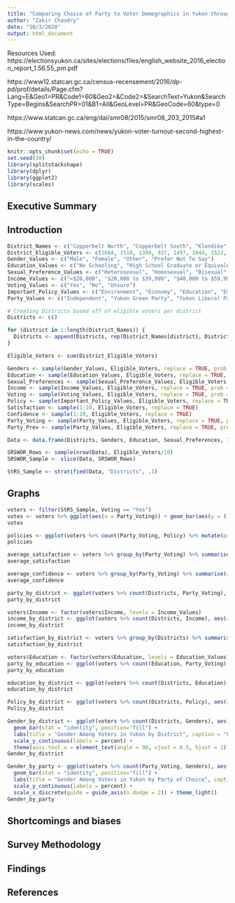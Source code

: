 ---
title: "Comparing Choice of Party to Voter Demographics in Yukon through Surveying and Stratified Random Sampling"
author: "Zakir Chaudry"
date: "10/3/2020"
output: html_document
---
Resources Used: 
https://electionsyukon.ca/sites/elections/files/english_website_2016_election_report_1.56.55_pm.pdf

https://www12.statcan.gc.ca/census-recensement/2016/dp-pd/prof/details/Page.cfm?Lang=E&Geo1=PR&Code1=60&Geo2=&Code2=&SearchText=Yukon&SearchType=Begins&SearchPR=01&B1=All&GeoLevel=PR&GeoCode=60&type=0

https://www.statcan.gc.ca/eng/dai/smr08/2015/smr08_203_2015#a1

https://www.yukon-news.com/news/yukon-voter-turnout-second-highest-in-the-country/


```{r setup, include=FALSE}
knitr::opts_chunk$set(echo = TRUE)
set.seed(10)
library(splitstackshape)
library(dplyr)
library(ggplot2)
library(scales)
```
## Executive Summary


## Introduction


```{r Creating Potential Values, echo=FALSE}
District_Names <- c("Copperbelt North", "Copperbelt South", "Klondike", "Kluane", "Lake Laberge", "Mayo-Tatchun", "Mount Lorne-Southern Lakes", "Mountainview", "Pelly-Nisutlin", "Porter Creek Centre", "Porter Creek North", "Porter Creek South", "Riverdale North", "Riverdale South", "Takhini-Kopper King", "Vuntut Gwitchin", "Watson Lake", "Whitehorse Centre", "Whitehorse West")
District_Eligible_Voters <- c(1684, 1510, 1399, 927, 1497, 1044, 1522, 1537, 836, 1379, 1546, 890, 1413, 1471, 1904, 175, 936, 1640, 1368)
Gender_Values <- c("Male", "Female", "Other", "Prefer Not To Say")
Education_Values <- c("No Schooling", "High School Graduate or Equivalent", "Post-Secondary Degree", "Masters/PhD or equivalent", "Prefer Not to Say")
Sexual_Preference_Values <- c("Heterosexual", "Homosexual", "Bisexual", "Other", "Prefer Not to Say")
Income_Values <- c("<$20,000", "$20,000 to $39,999", "$40,000 to $59,999", "$60,000 to $79,999", "$80,000 to $100,000", ">$100,000")
Voting_Values <- c("Yes", "No", "Unsure")
Important_Policy_Values <- c("Environment", "Economy", "Education", "Employment", "Other")
Party_Values <- c("Independent", "Yukon Green Party", "Yukon Liberal Party", "Yukon New Democratic Party", "Yukon Party")
```

```{r Create The Total Population, echo=FALSE}
# Creating Districts based off of eligible voters per district
Districts <- c()

for (district in 1:length(District_Names)) {
  Districts <- append(Districts, rep(District_Names[district], District_Eligible_Voters[district]))
}

Eligible_Voters <- sum(District_Eligible_Voters)

Genders <- sample(Gender_Values, Eligible_Voters, replace = TRUE, prob = c(0.502, 0.496, 0.001, 0.001))
Education <- sample(Education_Values, Eligible_Voters, replace = TRUE, prob = c(0.17, 0.23, 0.5, 0.1, 0.05))
Sexual_Preferences <- sample(Sexual_Preference_Values, Eligible_Voters, replace = TRUE, prob = c(0.96, 0.017, 0.013, 0.05, 0.05))
Income <- sample(Income_Values, Eligible_Voters, replace = TRUE, prob = c(0.2, 0.2, 0.15, 0.15, 0.1, 0.1))
Voting <- sample(Voting_Values, Eligible_Voters, replace = TRUE, prob = c(0.76, 0.14, 0.1))
Policy <- sample(Important_Policy_Values, Eligible_Voters, replace = TRUE)
Satisfaction <- sample(1:10, Eligible_Voters, replace = TRUE)
Confidence <- sample(1:10, Eligible_Voters, replace = TRUE)
Party_Voting <- sample(Party_Values, Eligible_Voters, replace = TRUE, prob = c(0.01, 0.04, 0.4, 0.25, 0.33))
Party_Prev <- sample(Party_Values, Eligible_Voters, replace = TRUE, prob = c(0.01, 0.04, 0.4, 0.25, 0.33))

Data <- data.frame(Districts, Genders, Education, Sexual_Preferences, Income, Voting, Policy, Satisfaction, Confidence, Party_Voting, Party_Prev)

```

```{r Sampling via SRSWOR, echo=FALSE}
SRSWOR_Rows <- sample(nrow(Data), Eligible_Voters/10)
SRSWOR_Sample <- slice(Data, SRSWOR_Rows)
```

```{r Sampling via StRS, echo=FALSE}
StRS_Sample <- stratified(Data, "Districts", .1)
```
## Graphs

```{r Votes, echo=FALSE}
voters <- filter(StRS_Sample, Voting == "Yes")
votes <- voters %>% ggplot(aes(x = Party_Voting)) + geom_bar(aes(y = (..count..)/sum(..count..))) + labs(title = "The Party of Choice Among Voters in Yukon", caption = "Figure 1", x = "Party of Choice", y= "Percentage of Votes") + scale_y_continuous(labels = percent) + scale_x_discrete(guide = guide_axis(n.dodge = 2)) + theme_light()
votes
```
```{r policies, echo=FALSE}
policies <- ggplot(voters %>% count(Party_Voting, Policy) %>% mutate(pct = n/sum(n)), aes(x = Party_Voting, y = n, fill = Policy)) + geom_bar(stat="identity", position = "fill") + labs(title = "Most Important Policy Among Voters in Yukon Compared to Party of Choice", caption = "Figure 2", x = "Party of Choice", y= "Percentage of Votes") + scale_y_continuous(labels = percent) + scale_x_discrete(guide = guide_axis(n.dodge = 2)) + theme_light()
policies
```
```{r Satisfaction, echo=FALSE}
average_satisfaction <- voters %>% group_by(Party_Voting) %>% summarise(avg = mean(Satisfaction)) %>% ggplot(aes(x = Party_Voting, y = avg)) + geom_bar(stat = "identity") + labs(title = "Satisfaction with the Yukon Liberal Party Among Voters by Party of Choice", caption = "Figure 3", x = "Party of Choice", y= "Satisfaction") + ylim(0,10) + scale_x_discrete(guide = guide_axis(n.dodge = 2)) + theme_light()
average_satisfaction
```
```{r Confidence, echo=FALSE}
average_confidence <- voters %>% group_by(Party_Voting) %>% summarise(avg = mean(Confidence)) %>% ggplot(aes(x = Party_Voting, y = avg)) + geom_bar(stat = "identity") + labs(title = "Confidence for the Yukon Liberal Party Among Voters by Party of Choice", caption = "Figure 4", x = "Party of Choice", y= "Confidence") + ylim(0,10) + scale_x_discrete(guide = guide_axis(n.dodge = 2)) + theme_light()
average_confidence
```
```{r Party, echo=FALSE}
party_by_district <- ggplot(voters %>% count(Districts, Party_Voting), aes(x = Districts, y = n, fill = Party_Voting)) + geom_bar(stat="identity", position = "fill") + labs(title = "Party Voted for Among Voters in Yukon by District", caption = "Figure 5", x = "District", y= "Percentage of Voters") + scale_y_continuous(labels = percent) + theme(axis.text.x = element_text(angle = 90, vjust = 0.5, hjust = 1), aspect.ratio = 1/2)
party_by_district
```
```{r Income by District, echo=FALSE}
voters$Income <- factor(voters$Income, levels = Income_Values)
income_by_district <- ggplot(voters %>% count(Districts, Income), aes(x = Districts, y = n, fill = Income)) + geom_bar(stat="identity", position = "fill") + labs(title = "Income Among Voters in Yukon by District", caption = "Figure 6", x = "District", y= "Percentage of Voters") + scale_y_continuous(labels = percent) + theme(axis.text.x = element_text(angle = 90, vjust = 0.5, hjust = 1), aspect.ratio = 1/2)
income_by_district
```
```{r Satisfaction by district, echo=FALSE}
satisfaction_by_district <- voters %>% group_by(Districts) %>% summarise(avg = mean(Satisfaction)) %>% ggplot(aes(x = Districts, y = avg)) + geom_bar(stat = "identity") + labs(title = "Satisfaction with the Yukon Liberal Party Among Voters by District", caption = "Figure 7", x = "District", y= "Satisfaction") + ylim(0,10) + theme(axis.text.x = element_text(angle = 90, vjust = 0.5, hjust = 1), aspect.ratio = 1/2)
satisfaction_by_district
```

```{r Education, echo=FALSE}
voters$Education <- factor(voters$Education, levels = Education_Values)
party_by_education <- ggplot(voters %>% count(Education, Party_Voting), aes(x = Education, y = n, fill = Party_Voting)) + geom_bar(stat="identity", position = "fill") + labs(title = "Party Voted for Among Voters in Yukon by Highest Level of Education", caption = "Figure 8", x = "Highest Level of Education", y= "Percentage of Votes") + scale_y_continuous(labels = percent) + theme(axis.text.x = element_text(angle = 90, vjust = 0.5, hjust = 1), aspect.ratio = 1/2)
party_by_education
```
```{r Education by District, echo=FALSE}
education_by_district <- ggplot(voters %>% count(Districts, Education), aes(x = Districts, y = n, fill = Education)) + geom_bar(stat="identity", position = "fill") + labs(title = "Highest Level of Education Among Voters in Yukon by District", caption = "Figure 9", x = "District", y= "Percentage of Voters") + scale_y_continuous(labels = percent) + theme(axis.text.x = element_text(angle = 90, vjust = 0.5, hjust = 1), aspect.ratio = 1/2)
education_by_district
```
```{r Policy by District, echo=FALSE}
Policy_by_district <- ggplot(voters %>% count(Districts, Policy), aes(x = Districts, y = n, fill = Policy)) + geom_bar(stat="identity", position = "fill") + labs(title = "Most Important Policy Among Voters in Yukon by District", caption = "Figure 10", x = "District", y= "Percentage of Voters") + scale_y_continuous(labels = percent) + theme(axis.text.x = element_text(angle = 90, vjust = 0.5, hjust = 1), aspect.ratio = 1/2)
Policy_by_district
```
```{r Gender by District, echo=FALSE}
Gender_by_district <- ggplot(voters %>% count(Districts, Genders), aes(x = Districts, y = n, fill = Genders)) + 
  geom_bar(stat = "identity", position="fill") + 
  labs(title = "Gender Among Voters in Yukon by District", caption = "Figure 11", x = "District", y= "Percentage of Voters") +    
  scale_y_continuous(labels = percent) + 
  theme(axis.text.x = element_text(angle = 90, vjust = 0.5, hjust = 1))
Gender_by_district
```
```{r Gender by Party, echo=FALSE}
Gender_by_party <- ggplot(voters %>% count(Party_Voting, Genders), aes(x = Party_Voting, y = n, fill = Genders)) + 
  geom_bar(stat = "identity", position="fill") + 
  labs(title = "Gender Among Voters in Yukon by Party of Choice", caption = "Figure 12", x = "Party", y= "Percentage of Voters") +    
  scale_y_continuous(labels = percent) + 
  scale_x_discrete(guide = guide_axis(n.dodge = 2)) + theme_light()
Gender_by_party
```

## Shortcomings and biases


## Survey Methodology


## Findings


## References
